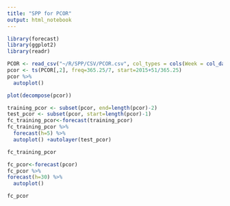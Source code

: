 ```yaml
---
title: "SPP for PCOR"
output: html_notebook
---
```


```r
library(forecast)
library(ggplot2)
library(readr)
```

```r
PCOR <- read_csv("~/R/SPP/CSV/PCOR.csv", col_types = cols(Week = col_date(format = "%Y-%m-%d")))
pcor <- ts(PCOR[,2], freq=365.25/7, start=2015+51/365.25)
pcor %>%
  autoplot()
```

```r
plot(decompose(pcor))
```

```r
training_pcor <- subset(pcor, end=length(pcor)-2)
test_pcor <- subset(pcor, start=length(pcor)-1)
fc_training_pcor<-forecast(training_pcor)
fc_training_pcor %>%
  forecast(h=5) %>%
  autoplot() +autolayer(test_pcor)
```

```r
fc_training_pcor
```

```r
fc_pcor<-forecast(pcor)
fc_pcor %>%
forecast(h=30) %>%
  autoplot()
```

```r
fc_pcor
```


